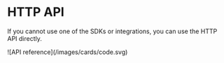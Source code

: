 # HTTP API

If you cannot use one of the SDKs or integrations, you can use the HTTP API directly.

<Cards num={3}>
  <Card href="/docs/api-reference" title="API reference" image arrow>
    ![API reference](/images/cards/code.svg)
  </Card>
</Cards>
